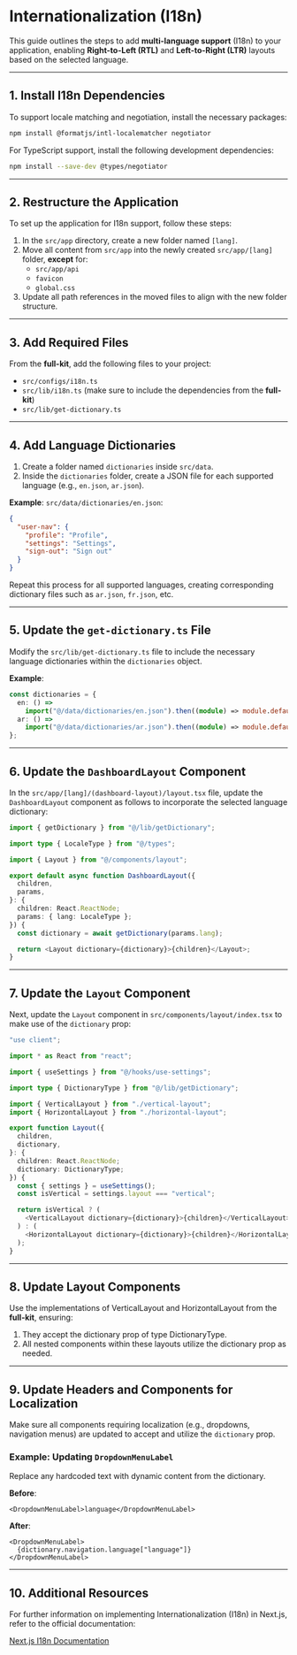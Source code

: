 # Internationalization (I18n)

This guide outlines the steps to add **multi-language support** (I18n) to your application, enabling **Right-to-Left (RTL)** and **Left-to-Right (LTR)** layouts based on the selected language.

---

## 1. Install I18n Dependencies

To support locale matching and negotiation, install the necessary packages:

```bash
npm install @formatjs/intl-localematcher negotiator
```

For TypeScript support, install the following development dependencies:

```bash
npm install --save-dev @types/negotiator
```

---

## 2. Restructure the Application

To set up the application for I18n support, follow these steps:

1. In the `src/app` directory, create a new folder named `[lang]`.
2. Move all content from `src/app` into the newly created `src/app/[lang]` folder, **except** for:
   - `src/app/api`
   - `favicon`
   - `global.css`
3. Update all path references in the moved files to align with the new folder structure.

---

## 3. Add Required Files

From the **full-kit**, add the following files to your project:

- `src/configs/i18n.ts`
- `src/lib/i18n.ts` (make sure to include the dependencies from the **full-kit**)
- `src/lib/get-dictionary.ts`

---

## 4. Add Language Dictionaries

1. Create a folder named `dictionaries` inside `src/data`.
2. Inside the `dictionaries` folder, create a JSON file for each supported language (e.g., `en.json`, `ar.json`).

**Example**: `src/data/dictionaries/en.json`:

```json
{
  "user-nav": {
    "profile": "Profile",
    "settings": "Settings",
    "sign-out": "Sign out"
  }
}
```

Repeat this process for all supported languages, creating corresponding dictionary files such as `ar.json`, `fr.json`, etc.

---

## 5. Update the `get-dictionary.ts` File

Modify the `src/lib/get-dictionary.ts` file to include the necessary language dictionaries within the `dictionaries` object.

**Example**:

```typescript
const dictionaries = {
  en: () =>
    import("@/data/dictionaries/en.json").then((module) => module.default),
  ar: () =>
    import("@/data/dictionaries/ar.json").then((module) => module.default),
};
```

---

## 6. Update the `DashboardLayout` Component

In the `src/app/[lang]/(dashboard-layout)/layout.tsx` file, update the `DashboardLayout` component as follows to incorporate the selected language dictionary:

```typescript
import { getDictionary } from "@/lib/getDictionary";

import type { LocaleType } from "@/types";

import { Layout } from "@/components/layout";

export default async function DashboardLayout({
  children,
  params,
}: {
  children: React.ReactNode;
  params: { lang: LocaleType };
}) {
  const dictionary = await getDictionary(params.lang);

  return <Layout dictionary={dictionary}>{children}</Layout>;
}
```

---

## 7. Update the `Layout` Component

Next, update the `Layout` component in `src/components/layout/index.tsx` to make use of the `dictionary` prop:

```typescript
"use client";

import * as React from "react";

import { useSettings } from "@/hooks/use-settings";

import type { DictionaryType } from "@/lib/getDictionary";

import { VerticalLayout } from "./vertical-layout";
import { HorizontalLayout } from "./horizontal-layout";

export function Layout({
  children,
  dictionary,
}: {
  children: React.ReactNode;
  dictionary: DictionaryType;
}) {
  const { settings } = useSettings();
  const isVertical = settings.layout === "vertical";

  return isVertical ? (
    <VerticalLayout dictionary={dictionary}>{children}</VerticalLayout>
  ) : (
    <HorizontalLayout dictionary={dictionary}>{children}</HorizontalLayout>
  );
}
```

---

## 8. Update Layout Components

Use the implementations of VerticalLayout and HorizontalLayout from the **full-kit**, ensuring:

1. They accept the dictionary prop of type DictionaryType.
2. All nested components within these layouts utilize the dictionary prop as needed.

---

## 9. Update Headers and Components for Localization

Make sure all components requiring localization (e.g., dropdowns, navigation menus) are updated to accept and utilize the `dictionary` prop.

### Example: Updating `DropdownMenuLabel`

Replace any hardcoded text with dynamic content from the dictionary.

**Before**:

```tsx
<DropdownMenuLabel>language</DropdownMenuLabel>
```

**After**:

```tsx
<DropdownMenuLabel>
  {dictionary.navigation.language["language"]}
</DropdownMenuLabel>
```

---

## 10. Additional Resources

For further information on implementing Internationalization (I18n) in Next.js, refer to the official documentation:

[Next.js I18n Documentation](https://nextjs.org/docs/app/building-your-application/routing/internationalization)
